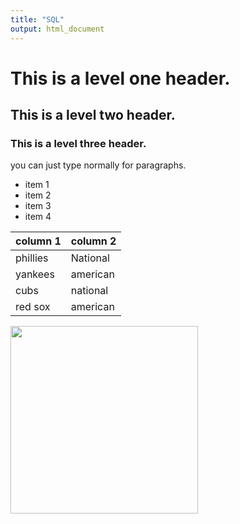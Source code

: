 ```yaml
---
title: "SQL"
output: html_document
---
```


# This is a level one header.
## This is a level two header.
### This is a level three header.

you can just type normally for paragraphs.

* item 1
* item 2
* item 3
* item 4

column 1 | column 2
---|---
phillies | National
yankees | american
cubs | national
red sox | american

<img  src="sunset.jpg" width="300" />
